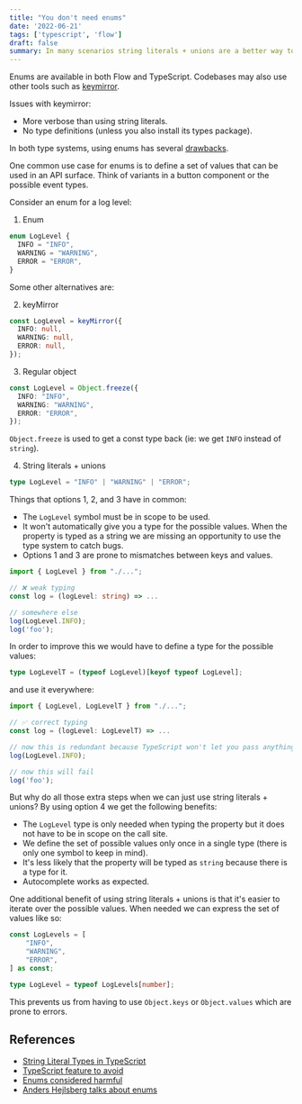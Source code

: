 ```yaml
---
title: "You don't need enums"
date: '2022-06-21'
tags: ['typescript', 'flow']
draft: false
summary: In many scenarios string literals + unions are a better way to define a set of values.
---
```


Enums are available in both Flow and TypeScript. Codebases may also use other tools such as [keymirror](https://www.npmjs.com/package/keymirror).

Issues with keymirror:

- More verbose than using string literals.
- No type definitions (unless you also install its types package).

In both type systems, using enums has several [drawbacks](https://flow.org/en/docs/enums/using-enums/#toc-when-to-not-use-enums).

One common use case for enums is to define a set of values that can be used in an API surface. Think of variants in a button component or the possible event types.

Consider an enum for a log level:

1. Enum
  ```ts
  enum LogLevel {
    INFO = "INFO",
    WARNING = "WARNING",
    ERROR = "ERROR",
  }
  ```

Some other alternatives are:

2. keyMirror
  ```ts
  const LogLevel = keyMirror({
    INFO: null,
    WARNING: null,
    ERROR: null,
  });
  ```
3. Regular object
  ```ts
  const LogLevel = Object.freeze({
    INFO: "INFO",
    WARNING: "WARNING",
    ERROR: "ERROR",
  });
  ```
  `Object.freeze` is used to get a const type back (ie: we get `INFO` instead of `string`).

4. String literals + unions
  ```ts
  type LogLevel = "INFO" | "WARNING" | "ERROR";
  ```

Things that options 1, 2, and 3 have in common:
- The `LogLevel` symbol must be in scope to be used.
- It won't automatically give you a type for the possible values. When the property is typed as a string we are missing an opportunity to use the type system to catch bugs.
- Options 1 and 3 are prone to mismatches between keys and values.

```ts
import { LogLevel } from "./...";

// ❌ weak typing
const log = (logLevel: string) => ...

// somewhere else
log(LogLevel.INFO);
log('foo');
```

In order to improve this we would have to define a type for the possible values:

```ts
type LogLevelT = (typeof LogLevel)[keyof typeof LogLevel];
```

and use it everywhere:

```ts
import { LogLevel, LogLevelT } from "./...";

// ✅ correct typing
const log = (logLevel: LogLevelT) => ...

// now this is redundant because TypeScript won't let you pass anything else
log(LogLevel.INFO);

// now this will fail
log('foo');
```

But why do all those extra steps when we can just use string literals + unions? By using option 4 we get the following benefits:
- The `LogLevel` type is only needed when typing the property but it does not have to be in scope on the call site.
- We define the set of possible values only once in a single type (there is only one symbol to keep in mind).
- It's less likely that the property will be typed as `string` because there is a type for it.
- Autocomplete works as expected.

One additional benefit of using string literals + unions is that it's easier to iterate over the possible values. When needed we can express the set of values like so:

```ts
const LogLevels = [
    "INFO",
    "WARNING",
    "ERROR",
] as const;

type LogLevel = typeof LogLevels[number];
```

This prevents us from having to use `Object.keys` or `Object.values` which are prone to errors.

## References

- [String Literal Types in TypeScript](https://mariusschulz.com/blog/string-literal-types-in-typescript)
- [TypeScript feature to avoid](https://www.executeprogram.com/blog/typescript-features-to-avoid)
- [Enums considered harmful](https://www.youtube.com/watch?v=jjMbPt_H3RQ)
- [Anders Hejlsberg talks about enums](https://www.youtube.com/watch?v=vBJF0cJ_3G0&t=1012s)
